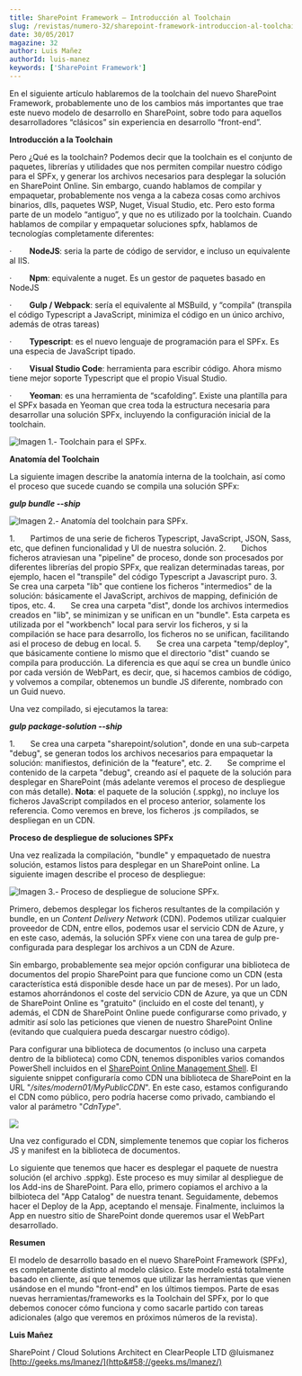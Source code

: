 ```yaml
---
title: SharePoint Framework – Introducción al Toolchain
slug: /revistas/numero-32/sharepoint-framework-introduccion-al-toolchain
date: 30/05/2017
magazine: 32
author: Luis Mañez
authorId: luis-manez
keywords: ['SharePoint Framework']
---
```



<ArticleHeader frontmatter={props.pageContext.frontmatter} />



En el siguiente artículo hablaremos de la toolchain del nuevo SharePoint Framework, probablemente uno de los cambios más importantes que trae este nuevo modelo de desarrollo en SharePoint, sobre todo para aquellos desarrolladores “clásicos” sin experiencia en desarrollo “front-end”.

**Introducción a la Toolchain**

Pero ¿Qué es la toolchain? Podemos decir que la toolchain es el conjunto de paquetes, librerías y utilidades que nos permiten compilar nuestro código para el SPFx, y generar los archivos necesarios para desplegar la solución en SharePoint Online. Sin embargo, cuando hablamos de compilar y empaquetar, probablemente nos venga a la cabeza cosas como archivos binarios, dlls, paquetes WSP, Nuget, Visual Studio, etc. Pero esto forma parte de un modelo “antiguo”, y que no es utilizado por la toolchain. Cuando hablamos de compilar y empaquetar soluciones spfx, hablamos de tecnologías completamente diferentes:

·         **NodeJS**: seria la parte de código de servidor, e incluso un equivalente al IIS.

·         **Npm**: equivalente a nuget. Es un gestor de paquetes basado en NodeJS

·         **Gulp / Webpack**: sería el equivalente al MSBuild, y “compila” (transpila el código Typescript a JavaScript, minimiza el código en un único archivo, además de otras tareas)

·         **Typescript**: es el nuevo lenguaje de programación para el SPFx. Es una especia de JavaScript tipado.

·         **Visual Studio Code**: herramienta para escribir código. Ahora mismo tiene mejor soporte Typescript que el propio Visual Studio.

·         **Yeoman**: es una herramienta de “scafolding”. Existe una plantilla para el SPFx basada en Yeoman que crea toda la estructura necesaria para desarrollar una solución SPFx, incluyendo la configuración inicial de la toolchain.

![Imagen 1.- Toolchain para el SPFx.](../../../images/numero32/sharepoint-framework-introduccion-al-toolchain/image1.png)

**Anatomía del Toolchain**

La siguiente imagen describe la anatomía interna de la toolchain, así como el proceso que sucede cuando se compila una solución SPFx:

***gulp bundle --ship***

![Imagen 2.- Anatomía del toolchain para SPFx.](../../../images/numero32/sharepoint-framework-introduccion-al-toolchain/image2.png)

1.       Partimos de una serie de ficheros Typescript, JavaScript, JSON, Sass, etc, que definen funcionalidad y UI de nuestra solución.
2.       Dichos ficheros atraviesan una "pipeline" de proceso, donde son procesados por diferentes librerías del propio SPFx, que realizan determinadas tareas, por ejemplo, hacen el "transpile" del código Typescript a Javascript puro.
3.       Se crea una carpeta "lib" que contiene los ficheros "intermedios" de la solución: básicamente el JavaScript, archivos de mapping, definición de tipos, etc.
4.       Se crea una carpeta "dist", donde los archivos intermedios creados en "lib", se minimizan y se unifican en un "bundle". Esta carpeta es utilizada por el "workbench" local para servir los ficheros, y si la compilación se hace para desarrollo, los ficheros no se unifican, facilitando asi el proceso de debug en local.
5.       Se crea una carpeta "temp/deploy", que básicamente contiene lo mismo que el directorio "dist" cuando se compila para producción. La diferencia es que aquí se crea un bundle único por cada versión de WebPart, es decir, que, si hacemos cambios de código, y volvemos a compilar, obtenemos un bundle JS diferente, nombrado con un Guid nuevo.

Una vez compilado, si ejecutamos la tarea:

***gulp package-solution --ship***

1.       Se crea una carpeta "sharepoint/solution", donde en una sub-carpeta "debug", se generan todos los archivos necesarios para empaquetar la solución: manifiestos, definición de la "feature", etc.
2.       Se comprime el contenido de la carpeta "debug", creando así el paquete de la solución para desplegar en SharePoint (más adelante veremos el proceso de despliegue con más detalle).
 **Nota**: el paquete de la solución (.sppkg), no incluye los ficheros JavaScript compilados en el proceso anterior, solamente los referencia. Como veremos en breve, los ficheros .js compilados, se despliegan en un CDN.

**Proceso de despliegue de soluciones SPFx**

Una vez realizada la compilación, "bundle" y empaquetado de nuestra solución, estamos listos para desplegar en un SharePoint online. La siguiente imagen describe el proceso de despliegue:​

![Imagen 3.- Proceso de despliegue de solucione SPFx.](../../../images/numero32/sharepoint-framework-introduccion-al-toolchain/image3.png)

Primero, debemos desplegar los ficheros resultantes de la compilación y bundle, en un *Content Delivery Network* (CDN). Podemos utilizar cualquier proveedor de CDN, entre ellos, podemos usar el servicio CDN de Azure, y en este caso, además, la solución SPFx viene con una tarea de gulp pre-configurada para desplegar los archivos a un CDN de Azure.

Sin embargo, probablemente sea mejor opción configurar una biblioteca de documentos del propio SharePoint para que funcione como un CDN (esta característica está disponible desde hace un par de meses). Por un lado, estamos ahorrándonos el coste del servicio CDN de Azure, ya que un CDN de SharePoint Online es "gratuito" (incluido en el coste del tenant), y además, el CDN de SharePoint Online puede configurarse como privado, y admitir así solo las peticiones que vienen de nuestro SharePoint Online (evitando que cualquiera pueda descargar nuestro código).

Para configurar una biblioteca de documentos (o incluso una carpeta dentro de la biblioteca) como CDN, tenemos disponibles varios comandos PowerShell incluidos en el [SharePoint Online Management Shell](https&#58;//www.microsoft.com/es-es/download/details.aspx?id=35588). El siguiente snippet configuraría como CDN una biblioteca de SharePoint en la URL "*/sites/modern01/MyPublicCDN*". En este caso, estamos configurando el CDN como público, pero podría hacerse como privado, cambiando el valor al parámetro "*CdnType*".

![](../../../images/numero32/sharepoint-framework-introduccion-al-toolchain/image4.png)

Una vez configurado el CDN, simplemente tenemos que copiar los ficheros JS y manifest en la biblioteca de documentos.

Lo siguiente que tenemos que hacer es desplegar el paquete de nuestra solución (el archivo .sppkg). Este proceso es muy similar al despliegue de los Add-ins de SharePoint. Para ello, primero copiamos el archivo a la bilbioteca del "App Catalog" de nuestra tenant. Seguidamente, debemos hacer el Deploy de la App, aceptando el mensaje. Finalmente, incluimos la App en nuestro sitio de SharePoint donde queremos usar el WebPart desarrollado.

**Resumen**

El modelo de desarrollo basado en el nuevo SharePoint Framework (SPFx), es completamente distinto al modelo clásico. Este modelo está totalmente basado en cliente, así que tenemos que utilizar las herramientas que vienen usándose en el mundo "front-end" en los últimos tiempos. Parte de esas nuevas herramientas/frameworks es la Toolchain del SPFx, por lo que debemos conocer cómo funciona y como sacarle partido con tareas adicionales (algo que veremos en próximos números de la revista).



**Luis Mañez**

SharePoint / Cloud Solutions Architect en ClearPeople LTD
 @luismanez
 [http://geeks.ms/lmanez/](http&#58;//geeks.ms/lmanez/)

